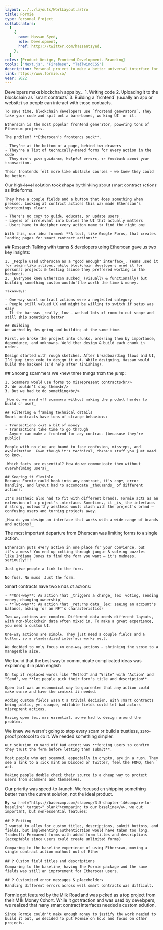 ```yaml
---
layout: ../../layouts/WorkLayout.astro
title: Formie
type: Personal Project
collaborators:
  [
    {
      name: Hassan Syed,
      role: Development,
      href: https://twitter.com/hassantsyed,
    },
  ]
roles: [Product Design, Frontend Development, Branding]
tools: ["Next.js", "Firebase", "TailwindCSS"]
description: Personal project to make a better universal interface for smart contracts.
link: https://www.formie.co/
year: 2022
---
```



<Section title="Problem">
  <SubSection
    images={[
      { 
        src: "/work/formie/annotated-etherscan-page.png", 
        alt: "Etherscan's interface for smart contract actions",
      }
    ]}
  >
    Developers make blockchain apps by...
    1. Writing code
    2. Uploading it to the blockchain as `smart contracts`
    3. Building a `frontend` (usually an app or website) so people can interact with those contracts.

    To save time, blockchain developers use `frontend generators`. They take your code and spit out a bare-bones, working UI for it.

    Etherscan is the most popular frontend generator, powering tons of Ethereum projects.

    The problem? **Etherscan's frontends suck**.

    - They're at the bottom of a page, behind two drawers
    - They're a list of technically-named forms for every action in the code
    - They don't give guidance, helpful errors, or feedback about your transaction.

    Their frontends felt more like obstacle courses — we knew they could be better.

  </SubSection>
</Section>

<Section title="Idea">
  <SubSection
    images={[
      { 
        src: "/work/formie/first-idea-for-form-builder.png", 
        alt: "First sketch of form builder UI",
      }
    ]}
  > 
    Our high-level solution took shape by thinking about smart contract actions as little forms.
    
    They have a couple fields and a button that does something when pressed. Looking at contract actions this way made Etherscan's shortcomings clear:

    - There's no copy to guide, educate, or update users
    - Layers of irrelevant info buries the UI that actually matters
    - Users have to decipher every action name to find the right one

    With this, our idea formed: **A tool, like Google Forms, that creates landing pages for smart contract actions**.

  </SubSection>
</Section>

<Section title="Process">
  <SubSection
    images={[
      { 
        src: "/work/formie/process/chunks.png", 
        alt: "Work chunks, sequenced in FigJam",
      },
      { 
        src: "/work/formie/process/flow.png", 
        alt: "First breadboard flow",
      },
      { 
        src: "/work/formie/process/sketch.png", 
        alt: "Sketch of form page's header",
      },
    ]} 
    isUsingCarouselle={true}
  >
    ## Research
    Talking with teams & developers using Etherscan gave us two key insights:

    1. _People used Etherscan as a "good enough" interface_. Teams used it for admin-like actions, while blockchain developers used it for personal projects & testing (since they preffered working in the backend).
    2. _Everyone knew Etherscan sucked_ (visually & functionally) but building something custom wouldn't be worth the time & money.

    Takeaways:

    - One-way smart contract actions were a neglected category
    - People still valued UX and might be willing to switch if setup was easy
    - It the bar was _really_ low — we had lots of room to cut scope and still ship something better

    ## Building
    We worked by designing and building at the same time.

    First, we broke the project into chunks, ordering them by importance, dependence, and unknowns. We'd then design & build each chunk in order.

    Design started with rough sketches. After breadboarding flows and UI, I’d jump into code to design it out. While designing, Hassan would build the backend (I’d help after finishing).

  </SubSection>
</Section>

<Section title="Challenges">
  <SubSection>
    ## Shooing scammers
    We knew three things from the jump:
    
    1. Scammers would use forms to misrepresent contracts<br/>
    2. We couldn't stop them<br/>
    3. But we had to do something<br/>

    _How do we ward off scammers without making the product harder to build or use?_

    ## Filtering & framing technical details
    Smart contracts have tons of strange behavious:

    - Transactions cost a bit of money
    - Transactions take time to go through
    - Anyone can make a frontend for any contract (becasuse they're public)

    People with no clue are bound to face confusion, missteps, and exploitation. Even though it's technical, there's stuff you just need to know.

    _Which facts are essential? How do we communicate them without overwhelming users?_

    ## Keeping it flexible
    Because Formie could hook into any contract, it's copy, error handling, and layout had to accomodate _thousands_ of different actions.

    It's aestheic also had to fit with different brands. Formie acts as an extension of a project's interface. Sometimes, it _is_ the interface. A strong, noteworthy aestheic would clash with the project's brand — confusing users and turning projects away.

    _How do you design an interface that works with a wide range of brands and actions?_

  </SubSection>
</Section>

<Section title="One page, one action">
  <SubSection
    images={[
      { 
        src: "/work/formie/decisions/one-page.png", 
        alt: "Form for Uniswap's Delegate action",
      },
    ]} 
  >
    The most important departure from Etherscan was limiting forms to a single
    action.
    
    Etherscan puts every action in one place for your convience, but
    it's a mess! You end up cutting through jungle & solving puzzles
    like Indiana Jones to find the form you want — it's madness, seriously!!!

    Just give people a link to the form.

    No fuss. No muss. Just the form.

  </SubSection>
</Section>

<Section title="Only supporting one-way actions">
  <SubSection
    images={[
      { 
        src: "/work/formie/decisions/one-way-actions.png", 
        alt: "UI for picking a form's action",
      },
    ]} 
  >
    Smart contracts have two kinds of actions: 
    
    - **One-way**: An action that _triggers a change_ (ex: voting, sending money, changing ownership) 
    - **Two-way**: An action that _returns data_ (ex: seeing an account's balance, asking for an NFT's characteristics) 
    
    Two-way actions are complex. Different data needs different layouts, with non-blockchain data often mixed in. To make a great experience, you need a custom UI.

    One-way actions are simple. They just need a couple fields and a button, so a standardized interface works well.

    We decided to only focus on one-way actions — shrinking the scope to a manageable size.

  </SubSection>
</Section>

<Section title="Using human words">
  <SubSection
    images={[
      { 
        src: "/work/formie/decisions/words/title-and-description.png", 
        alt: "UI for editing title & description",
      },
    ]} 
  >
    We found that the best way to communicate complicated ideas was explaining it in plain english.

    On top if replaced words like "Method" and "Write" with "Action" and "Send", we **let people pick their form's title and description**.

    Open text was an economical way to guarentee that any action could make sense and have the context it needed.

    Adding custom fields wasn't a trivial decision. With smart contracts being public, yet opaque, editable fields could let bad actors misreprent actions.

    Having open text was essential, so we had to design around the problem.

  </SubSection>
</Section>

<Section title="Forcing people to confirm trust">
  <SubSection
    images={[
      { 
        src: "/work/formie/decisions/trust.png", 
        alt: "Confirmation checkbox at the end of every form",
      },
    ]} 
  >
    We knew we weren't going to stop every scam or build a trustless, zero-proof protocol to do it. We needed something simpler.

    Our solution to ward off bad actors was **forcing users to confirm they trust the form before letting them submit**.

    Most people who get scammed, especially in crypto, are in a rush. They see a link to a sick mint on Discord or Twitter, feel the FOMO, then act.

    Making people double check their source is a cheap way to protect users from scammers and themselves.

  </SubSection>
</Section>

<Section title="Tradeoffs">
  <SubSection>
    Our priority was speed-to-launch. We focused on shipping something better than the current solution, not the ideal product.
    
    By <a href="https://basecamp.com/shapeup/3.5-chapter-14#compare-to-baseline" target="_blank">comparing to our baseline</a>, we cut important, but non-essential features:

    ## ❓ Editing
    I wanted to allow for custom titles, descriptions, submit buttons, and fields, but implementing authentication would have taken too long.
    Tradeoff: Permanent forms with added form titles and descriptions (acceptable since users could create unlimited forms).

    Comparing to the baseline experience of using Etherscan, moving a single contract action mathout out of Ether

    ## ❓ Custom field titles and descriptions
    Comparing to the baseline, having the Formie package and the same fields was still an improvement for Etherscan users.

    ## ❓ Customized error messages & placeholders
    Handling different errors across well smart contracts was difficult.

  </SubSection>
</Section>

<Section title="Result">
  <SubSection>
    Formie got featured by the Milk Road and was picked as a top project from their Milk Money Cohort. While it got traction and was used by developers, we realized that many smart contract interfaces needed a custom solution.

    Since Formie couldn't make enough money to justify the work needed to build it out, we decided to put Formie on hold and focus on other projects.

  </SubSection>
</Section>
